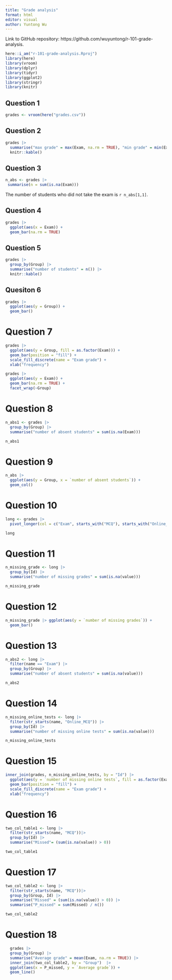 ```yaml
---
title: "Grade analysis"
format: html
editor: visual
author: Yuntong Wu
---
```

Link to GitHub repository: https://github.com/wuyuntong/r-101-grade-analysis.

```r
here::i_am("r-101-grade-analysis.Rproj")
library(here)
library(vroom)
library(dplyr)
library(tidyr)
library(ggplot2)
library(stringr)
library(knitr)
```

## Question 1
```r
grades <- vroom(here("grades.csv"))
```


## Question 2
```r
grades |>
  summarise("max grade" = max(Exam, na.rm = TRUE), "min grade" = min(Exam, na.rm = TRUE), "median grade" = median(Exam, na.rm = TRUE), "mean grade" = mean(Exam, na.rm = TRUE)) |>
  knitr::kable()
```

## Question 3
```r
n_abs <- grades |> 
 summarise(n = sum(is.na(Exam)))
```
The number of students who did not take the exam is `r n_abs[1,1]`.


## Question 4
```r
grades |> 
  ggplot(aes(x = Exam)) +
  geom_bar(na.rm = TRUE)
```


## Question 5
```r
grades |>
  group_by(Group) |>
  summarise("number of students" = n()) |>
  knitr::kable()
```


## Quesiton 6
```r
grades |> 
  ggplot(aes(y = Group)) +
  geom_bar()
```

# Question 7
```r
grades |>
  ggplot(aes(y = Group, fill = as.factor(Exam))) +
  geom_bar(position = "fill") +
  scale_fill_discrete(name = "Exam grade") +
  xlab("frequency")
```


```r
grades |>
  ggplot(aes(y = Exam)) +
  geom_bar(na.rm = TRUE) +
  facet_wrap(~Group)
```

# Question 8
```r
n_abs1 <- grades |>
  group_by(Group) |>
  summarise("number of absent students" = sum(is.na(Exam)))

n_abs1
```


# Question 9
```r
n_abs |> 
  ggplot(aes(y = Group, x = `number of absent students`)) +
  geom_col()
```

# Question 10
```r
long <- grades |>
  pivot_longer(col = c("Exam", starts_with("MCQ"), starts_with("Online_MCQ")), names_to = "name", values_to = "value") 

long
```

# Question 11
```r
n_missing_grade <- long |>
  group_by(Id) |>
  summarise("number of missing grades" = sum(is.na(value)))

n_missing_grade
```

# Question 12
```r
n_missing_grade |> ggplot(aes(y = `number of missing grades`)) +
  geom_bar()
```


# Question 13
```r
n_abs2 <- long |> 
  filter(name == "Exam") |>
  group_by(Group) |>
  summarise("number of absent students" = sum(is.na(value)))

n_abs2
```


# Question 14
```r
n_missing_online_tests <- long |>
  filter(str_starts(name, "Online_MCQ")) |>
  group_by(Id) |>
  summarise("number of missing online tests" = sum(is.na(value)))

n_missing_online_tests
```


# Question 15
```r
inner_join(grades, n_missing_online_tests, by = "Id") |>
  ggplot(aes(y = `number of missing online tests`, fill = as.factor(Exam))) +
  geom_bar(position = "fill") +
  scale_fill_discrete(name = "Exam grade") +
  xlab("frequency")
```

# Question 16
```r
two_col_table1 <- long |>
  filter(str_starts(name, "MCQ"))|>
  group_by(Id) |>
  summarise("Missed"= (sum(is.na(value)) > 0))

two_col_table1
```

# Question 17
```r
two_col_table2 <- long |>
  filter(str_starts(name, "MCQ"))|> 
  group_by(Group, Id) |> 
  summarise("Missed" = (sum(is.na(value)) > 0)) |> 
  summarise("P_missed" = sum(Missed) / n())

two_col_table2
```
# Question 18
```r
  grades |> 
  group_by(Group) |>
  summarise("Average grade" = mean(Exam, na.rm = TRUE)) |>
  inner_join(two_col_table2, by = "Group")  |>
  ggplot(aes(x = P_missed, y = `Average grade`)) +
  geom_line()
```

